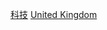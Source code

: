 {{Commons cat|Science and technology in the United Kingdom}}

[[Category:英国|科技]]
[[Category:欧洲各国科技|United Kingdom]]